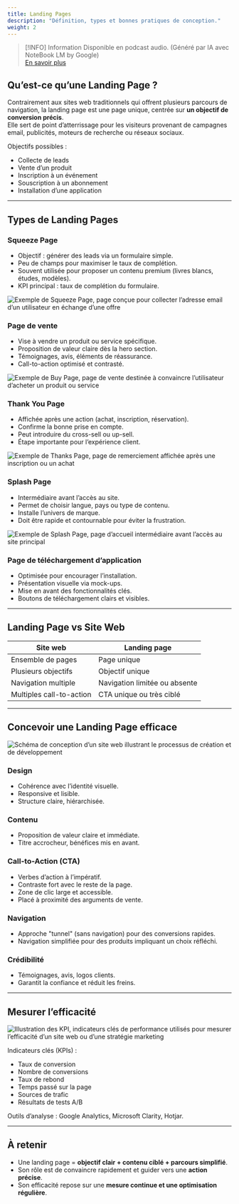 ```yaml
---
title: Landing Pages
description: "Définition, types et bonnes pratiques de conception."
weight: 2
---
```



> [!INFO] Information
> Disponible en podcast audio. (Généré par IA avec NoteBook LM by Google)
> <br/>[En savoir plus](/fr/why-ai-podcast)

<SrtPlayer
  client:only="react"
  audioSrc="/podcasts/marketing/landing-page.m4a"
  srtUrl="/podcasts/marketing/landing-page.srt"
/>

## Qu’est-ce qu’une Landing Page ?

Contrairement aux sites web traditionnels qui offrent plusieurs parcours de navigation, la landing page est une page unique, centrée sur **un objectif de conversion précis**.  
Elle sert de point d’atterrissage pour les visiteurs provenant de campagnes email, publicités, moteurs de recherche ou réseaux sociaux.

Objectifs possibles :

- Collecte de leads
- Vente d’un produit
- Inscription à un événement
- Souscription à un abonnement
- Installation d’une application

---

## Types de Landing Pages

### Squeeze Page

- Objectif : générer des leads via un formulaire simple.
- Peu de champs pour maximiser le taux de complétion.
- Souvent utilisée pour proposer un contenu premium (livres blancs, études, modèles).
- KPI principal : taux de complétion du formulaire.

![Exemple de Squeeze Page, page conçue pour collecter l’adresse email d’un utilisateur en échange d’une offre](/assets/webp/marketing/squeeze-page.webp)

### Page de vente

- Vise à vendre un produit ou service spécifique.
- Proposition de valeur claire dès la hero section.
- Témoignages, avis, éléments de réassurance.
- Call-to-action optimisé et contrasté.

![Exemple de Buy Page, page de vente destinée à convaincre l’utilisateur d’acheter un produit ou service](/assets/webp/marketing/buy-page.webp)

### Thank You Page

- Affichée après une action (achat, inscription, réservation).
- Confirme la bonne prise en compte.
- Peut introduire du cross-sell ou up-sell.
- Étape importante pour l’expérience client.

![Exemple de Thanks Page, page de remerciement affichée après une inscription ou un achat](/assets/webp/marketing/thanks-page.webp)

### Splash Page

- Intermédiaire avant l’accès au site.
- Permet de choisir langue, pays ou type de contenu.
- Installe l’univers de marque.
- Doit être rapide et contournable pour éviter la frustration.

![Exemple de Splash Page, page d’accueil intermédiaire avant l’accès au site principal](/assets/webp/marketing/splash-page.webp)

### Page de téléchargement d’application

- Optimisée pour encourager l’installation.
- Présentation visuelle via mock-ups.
- Mise en avant des fonctionnalités clés.
- Boutons de téléchargement clairs et visibles.

---

## Landing Page vs Site Web

| Site web                 | Landing page                  |
| ------------------------ | ----------------------------- |
| Ensemble de pages        | Page unique                   |
| Plusieurs objectifs      | Objectif unique               |
| Navigation multiple      | Navigation limitée ou absente |
| Multiples call-to-action | CTA unique ou très ciblé      |

---

## Concevoir une Landing Page efficace

![Schéma de conception d’un site web illustrant le processus de création et de développement](/assets/webp/marketing/conception.webp)

### Design

- Cohérence avec l’identité visuelle.
- Responsive et lisible.
- Structure claire, hiérarchisée.

### Contenu

- Proposition de valeur claire et immédiate.
- Titre accrocheur, bénéfices mis en avant.

### Call-to-Action (CTA)

- Verbes d’action à l’impératif.
- Contraste fort avec le reste de la page.
- Zone de clic large et accessible.
- Placé à proximité des arguments de vente.

### Navigation

- Approche "tunnel" (sans navigation) pour des conversions rapides.
- Navigation simplifiée pour des produits impliquant un choix réfléchi.

### Crédibilité

- Témoignages, avis, logos clients.
- Garantit la confiance et réduit les freins.

---

## Mesurer l’efficacité

![Illustration des KPI, indicateurs clés de performance utilisés pour mesurer l’efficacité d’un site web ou d’une stratégie marketing](/assets/webp/marketing/kpi.webp)

Indicateurs clés (KPIs) :

- Taux de conversion
- Nombre de conversions
- Taux de rebond
- Temps passé sur la page
- Sources de trafic
- Résultats de tests A/B

Outils d’analyse : Google Analytics, Microsoft Clarity, Hotjar.

---

## À retenir

- Une landing page = **objectif clair + contenu ciblé + parcours simplifié**.
- Son rôle est de convaincre rapidement et guider vers une **action précise**.
- Son efficacité repose sur une **mesure continue et une optimisation régulière**.

